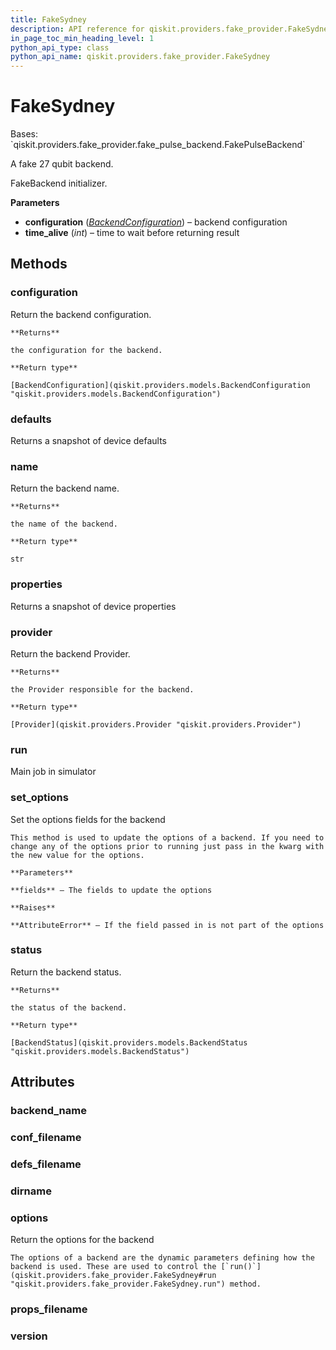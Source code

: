 ```yaml
---
title: FakeSydney
description: API reference for qiskit.providers.fake_provider.FakeSydney
in_page_toc_min_heading_level: 1
python_api_type: class
python_api_name: qiskit.providers.fake_provider.FakeSydney
---
```


# FakeSydney

<Class id="qiskit.providers.fake_provider.FakeSydney" isDedicatedPage={true} github="https://github.com/qiskit/qiskit/tree/stable/0.23/qiskit/providers/fake_provider/backends/sydney/fake_sydney.py" signature="FakeSydney">
  Bases: `qiskit.providers.fake_provider.fake_pulse_backend.FakePulseBackend`

  A fake 27 qubit backend.

  FakeBackend initializer.

  **Parameters**

  *   **configuration** ([*BackendConfiguration*](qiskit.providers.models.BackendConfiguration "qiskit.providers.models.BackendConfiguration")) – backend configuration
  *   **time\_alive** (*int*) – time to wait before returning result

  ## Methods

  ### configuration

  <Function id="qiskit.providers.fake_provider.FakeSydney.configuration" name="configuration" signature="FakeSydney.configuration()">
    Return the backend configuration.

    **Returns**

    the configuration for the backend.

    **Return type**

    [BackendConfiguration](qiskit.providers.models.BackendConfiguration "qiskit.providers.models.BackendConfiguration")
  </Function>

  ### defaults

  <Function id="qiskit.providers.fake_provider.FakeSydney.defaults" name="defaults" signature="FakeSydney.defaults()">
    Returns a snapshot of device defaults
  </Function>

  ### name

  <Function id="qiskit.providers.fake_provider.FakeSydney.name" name="name" signature="FakeSydney.name()">
    Return the backend name.

    **Returns**

    the name of the backend.

    **Return type**

    str
  </Function>

  ### properties

  <Function id="qiskit.providers.fake_provider.FakeSydney.properties" name="properties" signature="FakeSydney.properties()">
    Returns a snapshot of device properties
  </Function>

  ### provider

  <Function id="qiskit.providers.fake_provider.FakeSydney.provider" name="provider" signature="FakeSydney.provider()">
    Return the backend Provider.

    **Returns**

    the Provider responsible for the backend.

    **Return type**

    [Provider](qiskit.providers.Provider "qiskit.providers.Provider")
  </Function>

  ### run

  <Function id="qiskit.providers.fake_provider.FakeSydney.run" name="run" signature="FakeSydney.run(run_input, **kwargs)">
    Main job in simulator
  </Function>

  ### set\_options

  <Function id="qiskit.providers.fake_provider.FakeSydney.set_options" name="set_options" signature="FakeSydney.set_options(**fields)">
    Set the options fields for the backend

    This method is used to update the options of a backend. If you need to change any of the options prior to running just pass in the kwarg with the new value for the options.

    **Parameters**

    **fields** – The fields to update the options

    **Raises**

    **AttributeError** – If the field passed in is not part of the options
  </Function>

  ### status

  <Function id="qiskit.providers.fake_provider.FakeSydney.status" name="status" signature="FakeSydney.status()">
    Return the backend status.

    **Returns**

    the status of the backend.

    **Return type**

    [BackendStatus](qiskit.providers.models.BackendStatus "qiskit.providers.models.BackendStatus")
  </Function>

  ## Attributes

  ### backend\_name

  <Attribute id="qiskit.providers.fake_provider.FakeSydney.backend_name" name="backend_name" attributeValue="'fake_sydney'" />

  ### conf\_filename

  <Attribute id="qiskit.providers.fake_provider.FakeSydney.conf_filename" name="conf_filename" attributeValue="'conf_sydney.json'" />

  ### defs\_filename

  <Attribute id="qiskit.providers.fake_provider.FakeSydney.defs_filename" name="defs_filename" attributeValue="'defs_sydney.json'" />

  ### dirname

  <Attribute id="qiskit.providers.fake_provider.FakeSydney.dirname" name="dirname" attributeValue="'/home/runner/work/qiskit/qiskit/.tox/docs/lib/python3.8/site-packages/qiskit/providers/fake_provider/backends/sydney'" />

  ### options

  <Attribute id="qiskit.providers.fake_provider.FakeSydney.options" name="options">
    Return the options for the backend

    The options of a backend are the dynamic parameters defining how the backend is used. These are used to control the [`run()`](qiskit.providers.fake_provider.FakeSydney#run "qiskit.providers.fake_provider.FakeSydney.run") method.
  </Attribute>

  ### props\_filename

  <Attribute id="qiskit.providers.fake_provider.FakeSydney.props_filename" name="props_filename" attributeValue="'props_sydney.json'" />

  ### version

  <Attribute id="qiskit.providers.fake_provider.FakeSydney.version" name="version" attributeValue="1" />
</Class>

